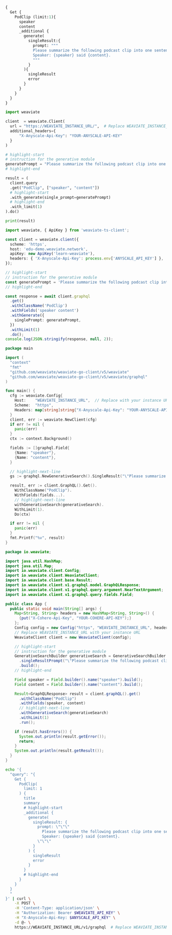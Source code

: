 
<Tabs groupId="languages">
<TabItem value="graphql" label="GraphQL">

```graphql
{
  Get {
    PodClip (limit:1){
      speaker
      content
      _additional {
        generate(
          singleResult:{
          	prompt: """
            Please summarize the following podcast clip into one sentence.
            Speaker: {speaker} said {content}.
            """
          }
        ){
          singleResult
          error
        }
      }
    }
  }
}
```

</TabItem>
<TabItem value="py" label="Python">

```python
import weaviate

client  = weaviate.Client(
  url = "https://WEAVIATE_INSTANCE_URL/",  # Replace WEAVIATE_INSTANCE_URL with your instance URL
  additional_headers={
      "X-Anyscale-Api-Key": "YOUR-ANYSCALE-API-KEY"
  }
)

# highlight-start
# instruction for the generative module
generatePrompt = "Please summarize the following podcast clip into one sentence. Speaker: {speaker} said {content}."
# highlight-end

result = (
  client.query
  .get("PodClip", ["speaker", "content"])
  # highlight-start
  .with_generate(single_prompt=generatePrompt)
  # highlight-end
  .with_limit(1)
).do()

print(result)
```

</TabItem>
<TabItem value="js" label="JS/TS Client v2">

```ts
import weaviate, { ApiKey } from 'weaviate-ts-client';

const client = weaviate.client({
  scheme: 'https',
  host: 'edu-demo.weaviate.network',
  apiKey: new ApiKey('learn-weaviate'),
  headers: { 'X-Anyscale-Api-Key': process.env['ANYSCALE_API_KEY'] },
});

// highlight-start
// instruction for the generative module
const generatePrompt = 'Please summarize the following podcast clip into one sentence. Speaker: {speaker} said {content}.';
// highlight-end

const response = await client.graphql
  .get()
  .withClassName('PodClip')
  .withFields('speaker content')
  .withGenerate({
    singlePrompt: generatePrompt,
  })
  .withLimit(1)
  .do();
console.log(JSON.stringify(response, null, 2));
```

</TabItem>
<TabItem value="go" label="Go">

```go
package main

import (
  "context"
  "fmt"
  "github.com/weaviate/weaviate-go-client/v5/weaviate"
  "github.com/weaviate/weaviate-go-client/v5/weaviate/graphql"
)

func main() {
  cfg := weaviate.Config{
    Host:    "WEAVIATE_INSTANCE_URL",  // Replace with your instance URL
    Scheme:  "https",
    Headers: map[string]string{"X-Anyscale-Api-Key": "YOUR-ANYSCALE-API-KEY"},
  }
  client, err := weaviate.NewClient(cfg)
  if err != nil {
    panic(err)
  }
  ctx := context.Background()

  fields := []graphql.Field{
    {Name: "speaker"},
    {Name: "content"},
  }

  // highlight-next-line
  gs := graphql.NewGenerativeSearch().SingleResult("\"Please summarize the following podcast clip into one sentence. Speaker: {speaker} said {content}.\"")

  result, err := client.GraphQL().Get().
    WithClassName("PodClip").
    WithFields(fields...).
    // highlight-next-line
    withGenerativeSearch(generativeSearch).
    WithLimit(1).
    Do(ctx)

  if err != nil {
    panic(err)
  }
  fmt.Printf("%v", result)
}
```

</TabItem>
<TabItem value="java" label="Java">

```java
package io.weaviate;

import java.util.HashMap;
import java.util.Map;
import io.weaviate.client.Config;
import io.weaviate.client.WeaviateClient;
import io.weaviate.client.base.Result;
import io.weaviate.client.v1.graphql.model.GraphQLResponse;
import io.weaviate.client.v1.graphql.query.argument.NearTextArgument;
import io.weaviate.client.v1.graphql.query.fields.Field;

public class App {
  public static void main(String[] args) {
    Map<String, String> headers = new HashMap<String, String>() {
      {put("X-Cohere-Api-Key", "YOUR-COHERE-API-KEY");}
    };
    Config config = new Config("https", "WEAVIATE_INSTANCE_URL", headers);
    // Replace WEAVIATE_INSTANCE_URL with your instance URL
    WeaviateClient client = new WeaviateClient(config);

    // highlight-start
    // instruction for the generative module
    GenerativeSearchBuilder generativeSearch = GenerativeSearchBuilder.builder()
      .singleResultPrompt("\"Please summarize the following podcast clip into one sentence. Speaker: {speaker} said {content}.\"")
      .build();
    // highlight-end

    Field speaker = Field.builder().name("speaker").build();
    Field content = Field.builder().name("content").build();

    Result<GraphQLResponse> result = client.graphQL().get()
      .withClassName("PodClip")
      .withFields(speaker, content)
      // highlight-next-line
      .withGenerativeSearch(generativeSearch)
      .withLimit(1)
      .run();

    if (result.hasErrors()) {
      System.out.println(result.getError());
      return;
    }
    System.out.println(result.getResult());
  }
}
```

</TabItem>
<TabItem value="curl" label="Curl">

```bash
echo '{
  "query": "{
    Get {
      PodClip(
        limit: 1
      ) {
        title
        summary
        # highlight-start
        _additional {
          generate(
            singleResult: {
              prompt: \"\"\"
                Please summarize the following podcast clip into one sentence.
                Speaker: {speaker} said {content}.
              \"\"\"
            }
          ) {
            singleResult
            error
          }
        }
        # highlight-end
      }
    }
  }
  "
}' | curl \
    -X POST \
    -H 'Content-Type: application/json' \
    -H "Authorization: Bearer $WEAVIATE_API_KEY" \
    -H "X-Anyscale-Api-Key: $ANYSCALE_API_KEY" \
    -d @- \
    https://WEAVIATE_INSTANCE_URL/v1/graphql  # Replace WEAVIATE_INSTANCE_URL with your instance URL
```

</TabItem>
</Tabs>

